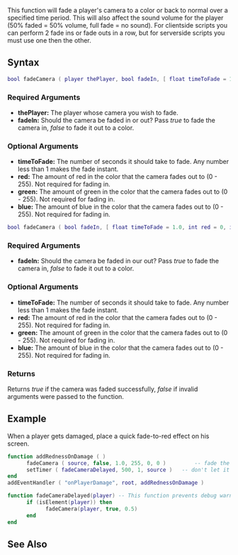 {{Server client function}}

This function will fade a player's camera to a color or back to normal over a specified time period. This will also affect the sound volume for the player (50% faded = 50% volume, full fade = no sound). For clientside scripts you can perform 2 fade ins or fade outs in a row, but for serverside scripts you must use one then the other.

{{Note|The speed of the effect depends directly on the current gamespeed.}}

==Syntax==
<section name="Server" class="server" show="true">
<syntaxhighlight lang="lua">
bool fadeCamera ( player thePlayer, bool fadeIn, [ float timeToFade = 1.0, int red = 0, int green = 0, int blue = 0 ] )
</syntaxhighlight>
{{OOP||[[/player.md|player]]:fadeCamera}}
===Required Arguments===
* '''thePlayer:''' The player whose camera you wish to fade.
* '''fadeIn:''' Should the camera be faded in or out? Pass ''true'' to fade the camera in, ''false'' to fade it out to a color.

===Optional Arguments===
* '''timeToFade:''' The number of seconds it should take to fade. Any number less than 1 makes the fade instant.
* '''red:''' The amount of red in the color that the camera fades out to (0 - 255). Not required for fading in.
* '''green:''' The amount of green in the color that the camera fades out to (0 - 255). Not required for fading in.
* '''blue:''' The amount of blue in the color that the camera fades out to (0 - 255). Not required for fading in.
</section>

<section name="Client" class="client" show="true">
<syntaxhighlight lang="lua">
bool fadeCamera ( bool fadeIn, [ float timeToFade = 1.0, int red = 0, int green = 0, int blue = 0 ] )
</syntaxhighlight>
{{OOP||Camera.fade}}
===Required Arguments===
* '''fadeIn:''' Should the camera be faded in our out? Pass ''true'' to fade the camera in, ''false'' to fade it out to a color.

===Optional Arguments===
* '''timeToFade:''' The number of seconds it should take to fade. Any number less than 1 makes the fade instant.
* '''red:''' The amount of red in the color that the camera fades out to (0 - 255). Not required for fading in.
* '''green:''' The amount of green in the color that the camera fades out to (0 - 255). Not required for fading in.
* '''blue:''' The amount of blue in the color that the camera fades out to (0 - 255). Not required for fading in.
</section>

===Returns===
Returns ''true'' if the camera was faded successfully, ''false'' if invalid arguments were passed to the function.

==Example==
<section name="Server example" class="server" show="true">
When a player gets damaged, place a quick fade-to-red effect on his screen.
<syntaxhighlight lang="lua">
function addRednessOnDamage ( )
      fadeCamera ( source, false, 1.0, 255, 0, 0 )         -- fade the player's camera to red over a period of 1 second
      setTimer ( fadeCameraDelayed, 500, 1, source )   -- don't let it go to opaque red, interrupt it after half a second and fade back to normal
end
addEventHandler ( "onPlayerDamage", root, addRednessOnDamage )

function fadeCameraDelayed(player) -- This function prevents debug warnings when the player disconnects while the timer is running.
      if (isElement(player)) then
            fadeCamera(player, true, 0.5)
      end
end
</syntaxhighlight>
</section>

==See Also==
{{Camera_functions}}